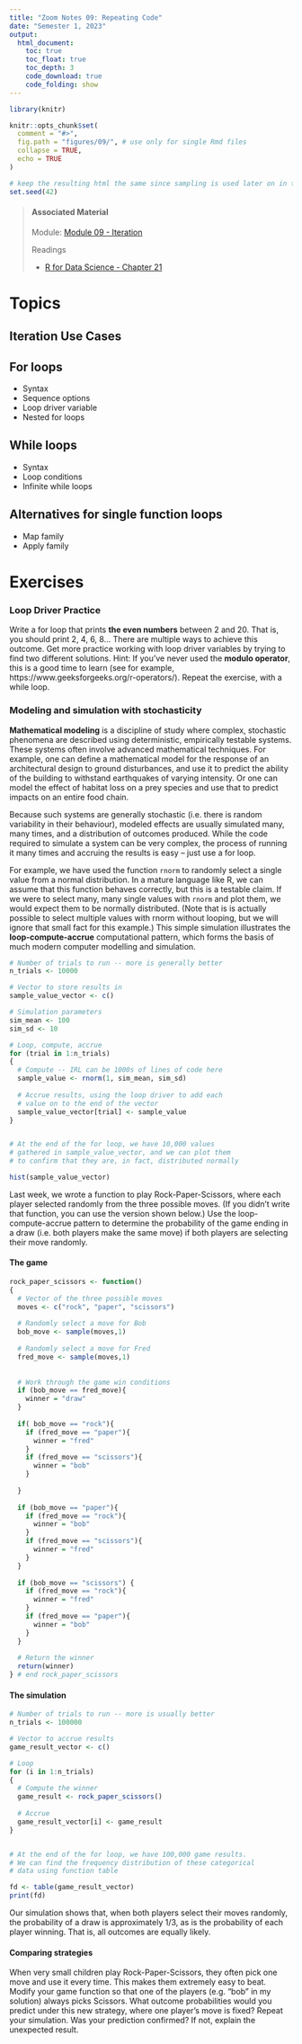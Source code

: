 ```yaml
---
title: "Zoom Notes 09: Repeating Code"
date: "Semester 1, 2023"
output:
  html_document:
    toc: true
    toc_float: true
    toc_depth: 3
    code_download: true
    code_folding: show
---
```


```r
library(knitr)

knitr::opts_chunk$set(
  comment = "#>",
  fig.path = "figures/09/", # use only for single Rmd files
  collapse = TRUE,
  echo = TRUE
)

# keep the resulting html the same since sampling is used later on in the lesson
set.seed(42)
```


> #### Associated Material
>
> Module: [Module 09 - Iteration](09-iterate.html)
>
> Readings
>
> - [R for Data Science - Chapter 21](https://r4ds.had.co.nz/iteration.html)


# Topics

## Iteration Use Cases

## For loops

-  Syntax
-  Sequence options
-  Loop driver variable
-  Nested for loops

## While loops

-  Syntax
-  Loop conditions
-  Infinite while loops

## Alternatives for single function loops

-  Map family
-  Apply family

# Exercises

### Loop Driver Practice

Write a for loop that prints **the even numbers** between 2 and 20. That is, you should print 2, 4, 6, 8... There are multiple ways to achieve this outcome. Get more practice working with loop driver variables by trying to find two different solutions. Hint: If you've never used the **modulo operator**, this is a good time to learn (see for example, https://www.geeksforgeeks.org/r-operators/). Repeat the exercise, with a while loop.


### Modeling and simulation with stochasticity

**Mathematical modeling** is a discipline of study where complex, stochastic phenomena are described using deterministic, empirically testable systems. These systems often involve advanced mathematical techniques. For example, one can define a mathematical model for the response of an architectural design to ground disturbances, and use it to predict the ability of the building to withstand earthquakes of varying intensity. Or one can model the effect of habitat loss on a prey species and use that to predict impacts on an entire food chain.

Because such systems are generally stochastic (i.e. there is random variability in their behaviour), modeled effects are usually simulated many, many times, and a distribution of outcomes produced. While the code required to simulate a system can be very complex, the process of running it many times and accruing the results is easy -- just use a for loop.

For example, we have used the function `rnorm` to randomly select a single value from a normal distribution. In a mature language like R, we can assume that this function behaves correctly, but this is a testable claim. If we were to select many, many single values with `rnorm` and plot them, we would expect them to be normally distributed. (Note that is is actually possible to select multiple values with rnorm without looping, but we will ignore that small fact for this example.) This simple simulation illustrates the **loop-compute-accrue** computational pattern, which forms the basis of much modern computer modelling and simulation.

```r
# Number of trials to run -- more is generally better
n_trials <- 10000

# Vector to store results in
sample_value_vector <- c()

# Simulation parameters
sim_mean <- 100
sim_sd <- 10

# Loop, compute, accrue
for (trial in 1:n_trials)
{
  # Compute -- IRL can be 1000s of lines of code here
  sample_value <- rnorm(1, sim_mean, sim_sd)
  
  # Accrue results, using the loop driver to add each
  # value on to the end of the vector
  sample_value_vector[trial] <- sample_value
}


# At the end of the for loop, we have 10,000 values
# gathered in sample_value_vector, and we can plot them
# to confirm that they are, in fact, distributed normally

hist(sample_value_vector)
```

Last week, we wrote a function to play Rock-Paper-Scissors, where each player selected randomly from the three possible moves. (If you didn't write that function, you can use the version shown below.) Use the loop-compute-accrue pattern to determine the probability of the game ending in a draw (i.e. both players make the same move) if both players are selecting their move randomly.


#### The game
```r
rock_paper_scissors <- function()
{
  # Vector of the three possible moves
  moves <- c("rock", "paper", "scissors")
  
  # Randomly select a move for Bob
  bob_move <- sample(moves,1)
  
  # Randomly select a move for Fred
  fred_move <- sample(moves,1)
  
  
  # Work through the game win conditions
  if (bob_move == fred_move){
    winner = "draw"
  }
  
  if( bob_move == "rock"){
    if (fred_move == "paper"){
      winner = "fred"
    }
    if (fred_move == "scissors"){
      winner = "bob"
    }
      
  }
  
  if (bob_move == "paper"){
    if (fred_move == "rock"){
      winner = "bob"
    }
    if (fred_move == "scissors"){
      winner = "fred"
    }
  }
  
  if (bob_move == "scissors") {
    if (fred_move == "rock"){
      winner = "fred"
    }
    if (fred_move == "paper"){
      winner = "bob"
    }
  }
  
  # Return the winner
  return(winner)
} # end rock_paper_scissors

```


#### The simulation
```r
# Number of trials to run -- more is usually better
n_trials <- 100000

# Vector to accrue results
game_result_vector <- c()

# Loop
for (i in 1:n_trials)
{
  # Compute the winner
  game_result <- rock_paper_scissors()
  
  # Accrue
  game_result_vector[i] <- game_result
}


# At the end of the for loop, we have 100,000 game results.
# We can find the frequency distribution of these categorical
# data using function table

fd <- table(game_result_vector)
print(fd)


```

Our simulation shows that, when both players select their moves randomly, the probability of a draw is approximately 1/3, as is the probability of each player winning. That is, all outcomes are equally likely.


#### Comparing strategies

When very small children play Rock-Paper-Scissors, they often pick one move and use it every time. This makes them extremely easy to beat. Modify your game function so that one of the players (e.g. "bob" in my solution) always picks Scissors. What outcome probabilities would you predict under this new strategy, where one player's move is fixed? Repeat your simulation. Was your prediction confirmed? If not, explain the unexpected result. 




















